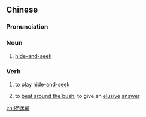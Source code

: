 ==Chinese==
{{zh-forms|type=12}}

===Pronunciation===
{{zh-pron
|m=zhuōmícáng
|c=zuk1 mai4 cong4
|cat=n,v
}}

===Noun===
{{zh-noun}}

# [[hide-and-seek]]

===Verb===
{{zh-verb}}

# to play [[hide-and-seek]]
# {{lb|zh|figurative}} to [[beat around the bush]]; to give an [[elusive]] [[answer]]

[[zh:捉迷藏]]